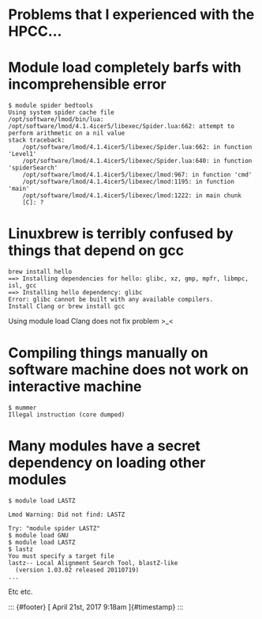 Problems that I experienced with the HPCC\...
=============================================

Module load completely barfs with incomprehensible error
========================================================

    $ module spider bedtools
    Using system spider cache file
    /opt/software/lmod/bin/lua: /opt/software/lmod/4.1.4icer5/libexec/Spider.lua:662: attempt to perform arithmetic on a nil value
    stack traceback:
        /opt/software/lmod/4.1.4icer5/libexec/Spider.lua:662: in function 'Level1'
        /opt/software/lmod/4.1.4icer5/libexec/Spider.lua:640: in function 'spiderSearch'
        /opt/software/lmod/4.1.4icer5/libexec/lmod:967: in function 'cmd'
        /opt/software/lmod/4.1.4icer5/libexec/lmod:1195: in function 'main'
        /opt/software/lmod/4.1.4icer5/libexec/lmod:1222: in main chunk
        [C]: ?

Linuxbrew is terribly confused by things that depend on gcc
===========================================================

    brew install hello
    ==> Installing dependencies for hello: glibc, xz, gmp, mpfr, libmpc, isl, gcc
    ==> Installing hello dependency: glibc
    Error: glibc cannot be built with any available compilers.
    Install Clang or brew install gcc

Using module load Clang does not fix problem \>\_\<

Compiling things manually on software machine does not work on interactive machine
==================================================================================

    $ mummer
    Illegal instruction (core dumped)

Many modules have a secret dependency on loading other modules
==============================================================

    $ module load LASTZ

    Lmod Warning: Did not find: LASTZ

    Try: "module spider LASTZ"
    $ module load GNU
    $ module load LASTZ
    $ lastz
    You must specify a target file
    lastz-- Local Alignment Search Tool, blastZ-like
      (version 1.03.02 released 20110719)
    ...

Etc etc.

::: {#footer}
[ April 21st, 2017 9:18am ]{#timestamp}
:::
